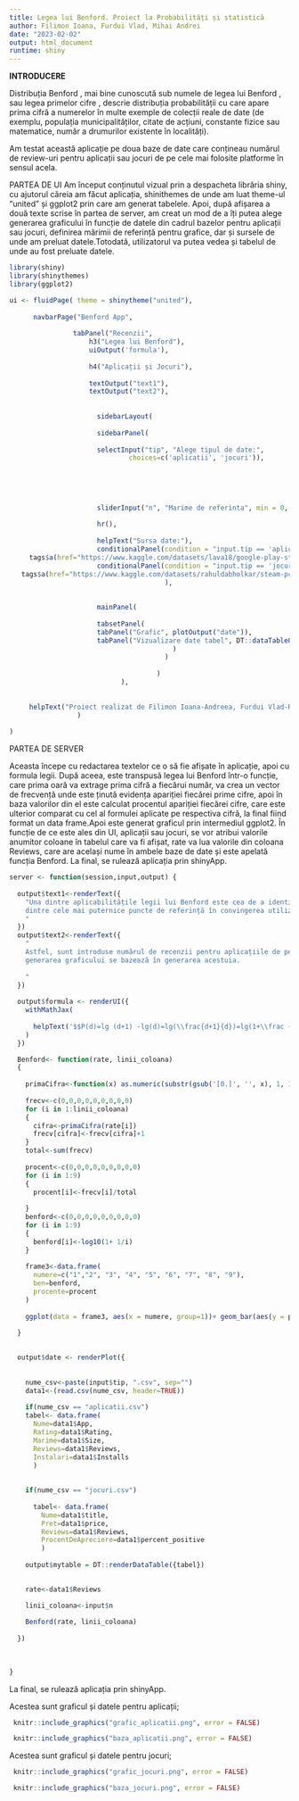 ---
title: Legea lui Benford. Proiect la Probabilități și statistică
author: Filimon Ioana, Furdui Vlad, Mihai Andrei
date: "2023-02-02"
output: html_document
runtime: shiny
---

**INTRODUCERE**

Distribuția Benford , mai bine cunoscută sub numele de legea lui Benford , sau legea primelor cifre , descrie distribuția probabilității cu care apare prima cifră a numerelor în multe exemple de colecții reale de date (de exemplu, populația municipalităților, citate de acțiuni, constante fizice sau matematice, număr a drumurilor existente în localități).

Am testat această aplicație pe doua baze de date care conțineau numărul de review-uri pentru aplicații sau jocuri de pe cele mai folosite platforme în sensul acela.

PARTEA DE UI Am început conținutul vizual prin a despacheta librăria shiny, cu ajutorul căreia am făcut aplicația, shinithemes de unde am luat theme-ul "united" și ggplot2 prin care am generat tabelele. Apoi, după afișarea a două texte scrise în partea de server, am creat un mod de a îți putea alege generarea graficului în funcție de datele din cadrul bazelor pentru aplicații sau jocuri, definirea mărimii de referință pentru grafice, dar și sursele de unde am preluat datele.Totodată, utilizatorul va putea vedea și tabelul de unde au fost preluate datele.

```{r, warning = FALSE, fig.show='hide'}
 
    
library(shiny) 
library(shinythemes) 
library(ggplot2) 

ui <- fluidPage( theme = shinytheme("united"), 
                 
      navbarPage("Benford App",
                            
                tabPanel("Recenzii", 
                    h3("Legea lui Benford"),
                    uiOutput('formula'), 
                                     
                    h4("Aplicații și Jocuri"),
                                     
                    textOutput("text1"),
                    textOutput("text2"),
                                     
                              
                      sidebarLayout(
                                            
                      sidebarPanel(
                                         
                      selectInput("tip", "Alege tipul de date:", 
                              choices=c('aplicatii', 'jocuri')),
                                          
                                         
                                         
                                         
                                         
                      sliderInput("n", "Marime de referinta", min = 0, max =20000, value = 7000),
                                         
                      hr(),
                                         
                      helpText("Sursa date:"),
                      conditionalPanel(condition = "input.tip == 'aplicatii' ",
     tags$a(href="https://www.kaggle.com/datasets/lava18/google-play-store-apps", "Google Play Store Apps")),
                      conditionalPanel(condition = "input.tip == 'jocuri' ",
   tags$a(href="https://www.kaggle.com/datasets/rahuldabholkar/steam-pc-games", "PC Games")),
                                       ),
                                       
                                       
                      mainPanel(
                                         
                      tabsetPanel(
                      tabPanel("Grafic", plotOutput("date")), 
                      tabPanel("Vizualizare date tabel", DT::dataTableOutput("mytable") )
                                         )
                                       )
                                       
                                     )
                            ),
                            
                            
     helpText("Proiect realizat de Filimon Ioana-Andreea, Furdui Vlad-Rares, Mihai Andrei-Alexandru (241)")
                 )
                 
)
```

PARTEA DE SERVER

Aceasta începe cu redactarea textelor ce o să fie afișate în aplicație, apoi cu formula legii. După aceea, este transpusă legea lui Benford într-o funcție, care prima oară va extrage prima cifră a fiecărui număr, va crea un vector de frecvență unde este ținută evidența apariției fiecărei prime cifre, apoi în baza valorilor din el este calculat procentul apariției fiecărei cifre, care este ulterior comparat cu cel al formulei aplicate pe respectiva cifră, la final fiind format un data frame.Apoi este generat graficul prin intermediul ggplot2. În funcție de ce este ales din UI, aplicații sau jocuri, se vor atribui valorile anumitor coloane în tabelul care va fi afișat, rate va lua valorile din coloana Reviews, care are același nume în ambele baze de date și este apelată funcția Benford. La final, se rulează aplicația prin shinyApp.

```{r, warning = FALSE, fig.show='hide'}



server <- function(session,input,output) {
  
  output$text1<-renderText({
    "Una dintre aplicabilitățile legii lui Benford este cea de a identifica posibiliele fraude la nivelul statisticilor, iar cum review-urile constau, într-o mare parte, într-unul
    dintre cele mai puternice puncte de referință în convingerea utilizatorului de a-și cumpăra o aplicație sau un joc, această lege poate verifica veridicitatea acestora.
    "
  })
  output$text2<-renderText({
    "
    Astfel, sunt introduse numărul de recenzii pentru aplicațiile de pe Google Play, dar și pentru jocurile de pe cea mai ulilizată platformă în acest sens, Steam, date pe care
    generarea graficului se bazează în generarea acestuia.
    
    "
  })
  
  output$formula <- renderUI({
    withMathJax(
      
      helpText('$$P(d)=lg (d+1) -lg(d)=lg(\\frac{d+1}{d})=lg(1+\\frac {1}{d}), d\\in\\{1..9\\}$$')
    )
  })

  Benford<- function(rate, linii_coloana)
  {
    
    primaCifra<-function(x) as.numeric(substr(gsub('[0.]', '', x), 1, 1))
    
    frecv<-c(0,0,0,0,0,0,0,0,0)
    for (i in 1:linii_coloana)
    {
      cifra<-primaCifra(rate[i])
      frecv[cifra]<-frecv[cifra]+1
    }
    total<-sum(frecv)
    
    procent<-c(0,0,0,0,0,0,0,0,0)
    for (i in 1:9)
    {
      procent[i]<-frecv[i]/total 
     
    }
    benford<-c(0,0,0,0,0,0,0,0,0)
    for (i in 1:9)
    {
      benford[i]<-log10(1+ 1/i)
    }
    
    frame3<-data.frame(
      numere=c("1","2", "3", "4", "5", "6", "7", "8", "9"),
      ben=benford,
      procente=procent
    )
    
    ggplot(data = frame3, aes(x = numere, group=1))+ geom_bar(aes(y = procente), stat = "identity", color=NA, fill="lightblue") + geom_line(aes(y = ben), stat = "identity", color="red") 
    
  }

 
  output$date <- renderPlot({
    
 
    nume_csv<-paste(input$tip, ".csv", sep="")
    data1<-(read.csv(nume_csv, header=TRUE))
 
    if(nume_csv == "aplicatii.csv")
    tabel<- data.frame(
      Nume=data1$App,
      Rating=data1$Rating,
      Marime=data1$Size,
      Reviews=data1$Reviews,
      Instalari=data1$Installs
      )
    
    
    if(nume_csv == "jocuri.csv")
      
      tabel<- data.frame(
        Nume=data1$title,
        Pret=data1$price,
        Reviews=data1$Reviews,
        ProcentDeApreciere=data1$percent_positive
        )
      
    output$mytable = DT::renderDataTable({tabel})

    
    rate<-data1$Reviews

    linii_coloana<-input$n
    
    Benford(rate, linii_coloana)
    
  })
  
  
  
}

```

La final, se rulează aplicația prin shinyApp.

Acestea sunt graficul și datele pentru aplicații;

```{r echo=FALSE}
 knitr::include_graphics("grafic_aplicatii.png", error = FALSE)

```






```{r echo=FALSE}
 knitr::include_graphics("baza_aplicatii.png", error = FALSE)

```






Acestea sunt graficul și datele pentru jocuri;






```{r echo=FALSE}
 knitr::include_graphics("grafic_jocuri.png", error = FALSE)

```





```{r echo=FALSE}
 knitr::include_graphics("baza_jocuri.png", error = FALSE)

```
